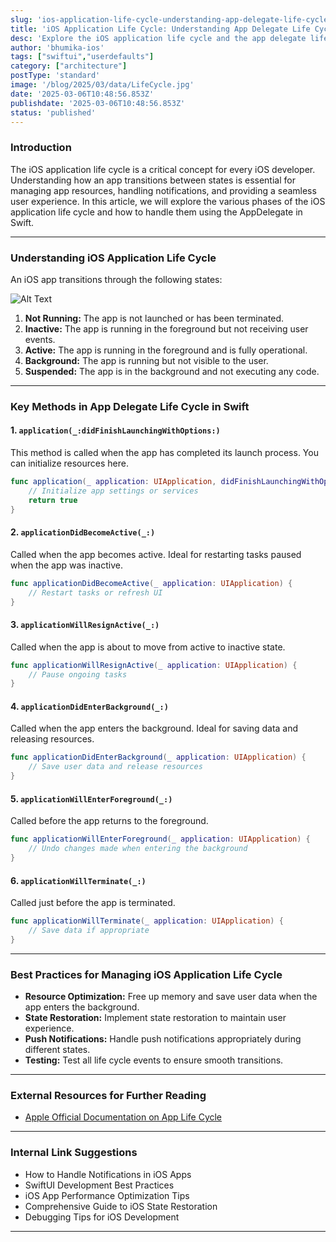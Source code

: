 ```yaml
---
slug: 'ios-application-life-cycle-understanding-app-delegate-life-cycle-in-swift'
title: 'iOS Application Life Cycle: Understanding App Delegate Life Cycle in Swift'
desc: 'Explore the iOS application life cycle and the app delegate life cycle in Swift. Learn essential iOS tips for effective app management.'
author: 'bhumika-ios'
tags: ["swiftui","userdefaults"]
category: ["architecture"]
postType: 'standard'
image: '/blog/2025/03/data/LifeCycle.jpg'
date: '2025-03-06T10:48:56.853Z'
publishdate: '2025-03-06T10:48:56.853Z'
status: 'published'
---
```



### **Introduction**  
The iOS application life cycle is a critical concept for every iOS developer. Understanding how an app transitions between states is essential for managing app resources, handling notifications, and providing a seamless user experience. In this article, we will explore the various phases of the iOS application life cycle and how to handle them using the AppDelegate in Swift.  

---

### **Understanding iOS Application Life Cycle**  
An iOS app transitions through the following states:  

![Alt Text](/blog/2025/03/data/LifeCycle.jpg)
1. **Not Running:** The app is not launched or has been terminated.  
2. **Inactive:** The app is running in the foreground but not receiving user events.  
3. **Active:** The app is running in the foreground and is fully operational.  
4. **Background:** The app is running but not visible to the user.  
5. **Suspended:** The app is in the background and not executing any code.  

---

### **Key Methods in App Delegate Life Cycle in Swift**  

#### **1. `application(_:didFinishLaunchingWithOptions:)`**  
This method is called when the app has completed its launch process. You can initialize resources here.  

```swift
func application(_ application: UIApplication, didFinishLaunchingWithOptions launchOptions: [UIApplication.LaunchOptionsKey: Any]?) -> Bool {
    // Initialize app settings or services
    return true
}
```

#### **2. `applicationDidBecomeActive(_:)`**  
Called when the app becomes active. Ideal for restarting tasks paused when the app was inactive.  

```swift
func applicationDidBecomeActive(_ application: UIApplication) {
    // Restart tasks or refresh UI
}
```

#### **3. `applicationWillResignActive(_:)`**  
Called when the app is about to move from active to inactive state.  

```swift
func applicationWillResignActive(_ application: UIApplication) {
    // Pause ongoing tasks
}
```

#### **4. `applicationDidEnterBackground(_:)`**  
Called when the app enters the background. Ideal for saving data and releasing resources.  

```swift
func applicationDidEnterBackground(_ application: UIApplication) {
    // Save user data and release resources
}
```

#### **5. `applicationWillEnterForeground(_:)`**  
Called before the app returns to the foreground.  

```swift
func applicationWillEnterForeground(_ application: UIApplication) {
    // Undo changes made when entering the background
}
```

#### **6. `applicationWillTerminate(_:)`**  
Called just before the app is terminated.  

```swift
func applicationWillTerminate(_ application: UIApplication) {
    // Save data if appropriate
}
```

---

### **Best Practices for Managing iOS Application Life Cycle**  

- **Resource Optimization:** Free up memory and save user data when the app enters the background.  
- **State Restoration:** Implement state restoration to maintain user experience.  
- **Push Notifications:** Handle push notifications appropriately during different states.  
- **Testing:** Test all life cycle events to ensure smooth transitions.  

---

### **External Resources for Further Reading**  
- [Apple Official Documentation on App Life Cycle](https://developer.apple.com/documentation/uikit/app_and_environment/managing_your_app_s_life_cycle)  

---

### **Internal Link Suggestions**  
- How to Handle Notifications in iOS Apps  
- SwiftUI Development Best Practices  
- iOS App Performance Optimization Tips  
- Comprehensive Guide to iOS State Restoration  
- Debugging Tips for iOS Development  

---
